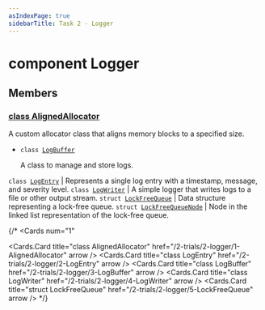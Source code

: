 ```yaml
---
asIndexPage: true
sidebarTitle: Task 2 - Logger
---
```



# component Logger


## Members

### [class AlignedAllocator](/2-trials/2-logger/1-AlignedAllocator)

A custom allocator class that aligns memory blocks to a specified size.


* `class `[`LogBuffer`](#class_log_buffer)
  
  A class to manage and store logs.

`class `[`LogEntry`](#class_log_entry) | Represents a single log entry with a timestamp, message, and severity level.
`class `[`LogWriter`](#class_log_writer) | A simple logger that writes logs to a file or other output stream.
`struct `[`LockFreeQueue`](#struct_lock_free_queue) | Data structure representing a lock-free queue.
`struct `[`LockFreeQueueNode`](#struct_lock_free_queue_node) | Node in the linked list representation of the lock-free queue.




{/*
<Cards
  num="1"
>
  <Cards.Card
    title="class AlignedAllocator"
    href="/2-trials/2-logger/1-AlignedAllocator"
    arrow
  />
  <Cards.Card
    title="class LogEntry"
    href="/2-trials/2-logger/2-LogEntry"
    arrow
  />
  <Cards.Card
    title="class LogBuffer"
    href="/2-trials/2-logger/3-LogBuffer"
    arrow
  />
  <Cards.Card
    title="class LogWriter"
    href="/2-trials/2-logger/4-LogWriter"
    arrow
  />
  <Cards.Card
    title="struct LockFreeQueue"
    href="/2-trials/2-logger/5-LockFreeQueue"
    arrow
  />
</Cards>
*/}
